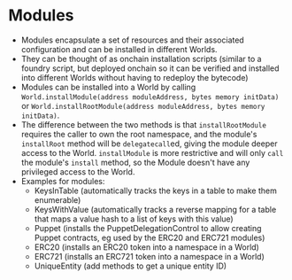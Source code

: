 # Modules

- Modules encapsulate a set of resources and their associated configuration and can be installed in different Worlds.
- They can be thought of as onchain installation scripts (similar to a foundry script, but deployed onchain so it can be verified and installed into different Worlds without having to redeploy the bytecode)
- Modules can be installed into a World by calling `World.installModule(address moduleAddress, bytes memory initData)` or `World.installRootModule(address moduleAddress, bytes memory initData)`.
- The difference between the two methods is that `installRootModule` requires the caller to own the root namespace, and the module's `installRoot` method will be `delegatecall`ed, giving the module deeper access to the World. `installModule` is more restrictive and will only `call` the module's `install` method, so the Module doesn't have any privileged access to the World.
- Examples for modules:
  - KeysInTable (automatically tracks the keys in a table to make them enumerable)
  - KeysWithValue (automatically tracks a reverse mapping for a table that maps a value hash to a list of keys with this value)
  - Puppet (installs the PuppetDelegationControl to allow creating Puppet contracts, eg used by the ERC20 and ERC721 modules)
  - ERC20 (installs an ERC20 token into a namespace in a World)
  - ERC721 (installs an ERC721 token into a namespace in a World)
  - UniqueEntity (add methods to get a unique entity ID)
